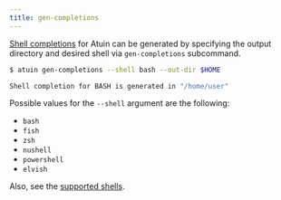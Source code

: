 ```yaml
---
title: gen-completions
---
```


[Shell completions](https://en.wikipedia.org/wiki/Command-line_completion) for Atuin can be generated by specifying the output directory and desired shell via `gen-completions` subcommand.

```bash
$ atuin gen-completions --shell bash --out-dir $HOME

Shell completion for BASH is generated in "/home/user"
```

Possible values for the `--shell` argument are the following:

- `bash`
- `fish`
- `zsh`
- `nushell`
- `powershell`
- `elvish`

Also, see the [supported shells](https://github.com/atuinsh/atuin#supported-shells).
